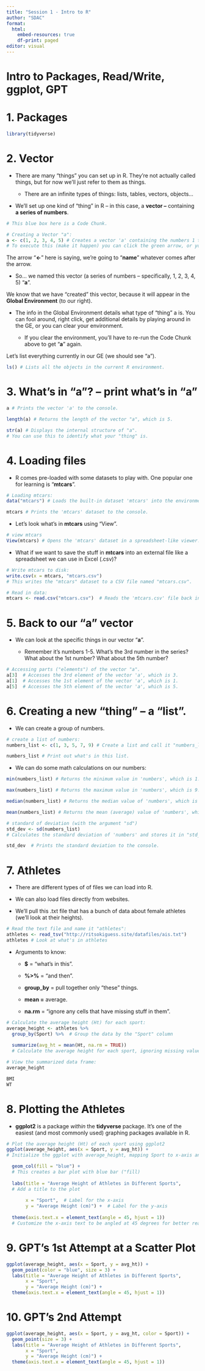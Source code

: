 ```yaml
---
title: "Session 1 - Intro to R"
author: "SDAC"
format: 
  html:
    embed-resources: true
    df-print: paged
editor: visual
---
```


# Intro to Packages, Read/Write, ggplot, GPT

# 1. Packages

```r
library(tidyverse)
```

# 2. Vector

-   There are many "things" you can set up in R. They're not actually called things, but for now we'll just refer to them as things.

    -   There are an infinite types of things: lists, tables, vectors, objects...

-   We'll set up one kind of "thing" in R – in this case, a **vector –** containing **a series of numbers**.

```r
# This blue box here is a Code Chunk.

# Creating a Vector "a":
a <- c(1, 2, 3, 4, 5) # Creates a vector 'a' containing the numbers 1 to 5.
# To execute this (make it happen) you can click the green arrow, or you can press Ctrl + Enter.
```

The arrow "**\<-**" here is saying, we're going to "**name**" whatever comes after the arrow.

-   So... we named this vector (a series of numbers – specifically, 1, 2, 3, 4, 5) "**a**".

We know that we have "created" this vector, because it will appear in the **Global Environment** (to our right).

-   The info in the Global Environment details what type of "thing" a is. You can fool around, right click, get additional details by playing around in the GE, or you can clear your environment.

    -   If you clear the environment, you'll have to re-run the Code Chunk above to get "**a**" again.

Let's list everything currently in our GE (we should see "a").

```r
ls() # Lists all the objects in the current R environment.
```

# 3. What's in "a"? – print what's in "**a**"

```r
a # Prints the vector 'a' to the console.

length(a) # Returns the length of the vector "a", which is 5.

str(a) # Displays the internal structure of "a".
# You can use this to identify what your "thing" is.
```

# 4. Loading files

-   R comes pre-loaded with some datasets to play with. One popular one for learning is "**mtcars**".

```r
# Loading mtcars:
data("mtcars") # Loads the built-in dataset 'mtcars' into the environment.

mtcars # Prints the 'mtcars' dataset to the console.
```

-   Let's look what's in **mtcars** using "View".

```r
# view mtcars
View(mtcars) # Opens the 'mtcars' dataset in a spreadsheet-like viewer.
```

-   What if we want to save the stuff in **mtcars** into an external file like a spreadsheet we can use in Excel (.csv)?

```r
# Write mtcars to disk:
write.csv(x = mtcars, "mtcars.csv")
# This writes the "mtcars" dataset to a CSV file named "mtcars.csv".

# Read in data:
mtcars <- read.csv("mtcars.csv")  # Reads the 'mtcars.csv' file back into R and stores it in the variable 'mtcars'.
```

# 5. Back to our "a" vector

-   We can look at the specific things in our vector "**a**".

    -   Remember it's numbers 1-5. What's the 3rd number in the series? What about the 1st number? What about the 5th number?

```r
# Accessing parts ("elements") of the vector "a".
a[3]  # Accesses the 3rd element of the vector 'a', which is 3.
a[1]  # Accesses the 1st element of the vector 'a', which is 1.
a[5]  # Accesses the 5th element of the vector 'a', which is 5.
```

# 6. Creating a new "thing" – a "list".

-   We can create a group of numbers.

```r
# create a list of numbers:
numbers_list <- c(1, 3, 5, 7, 9) # Create a list and call it "numbers_list".

numbers_list # Print out what's in this list.
```

-   We can do some math calculations on our numbers:

```r
min(numbers_list) # Returns the minimum value in 'numbers', which is 1.

max(numbers_list) # Returns the maximum value in 'numbers', which is 9.

median(numbers_list) # Returns the median value of 'numbers', which is 5.

mean(numbers_list) # Returns the mean (average) value of 'numbers', which is 5.

# standard of deviation (with the argument "sd")
std_dev <- sd(numbers_list)  
# Calculates the standard deviation of 'numbers' and stores it in "std_dev.

std_dev  # Prints the standard deviation to the console.
```

# 7. Athletes

-   There are different types of of files we can load into R.

-   We can also load files directly from websites.

-   We'll pull this .txt file that has a bunch of data about female athletes (we'll look at their heights).

```r
# Read the text file and name it "athletes":
athletes <- read_tsv("http://ritsokiguess.site/datafiles/ais.txt")
athletes # Look at what's in athletes
```

-   Arguments to know:

    -   **\$** = "what's in this".

    -   **%\>%** = "and then".

    -   **group_by** = pull together only "these" things.

    -   **mean =** average.

    -   **na.rm** = "ignore any cells that have missing stuff in them".

```r
# Calculate the average height (Ht) for each sport:
average_height <- athletes %>%
  group_by(Sport) %>%  # Group the data by the "Sport" column
  
  summarize(avg_ht = mean(Ht, na.rm = TRUE))  
  # Calculate the average height for each sport, ignoring missing values

# View the summarized data frame:
average_height

BMI
WT
```

# 8. Plotting the Athletes

-   **ggplot2** is a package *within* the **tidyverse** package. It's one of the easiest (and most commonly used) graphing packages available in R.

```r
# Plot the average height (Ht) of each sport using ggplot2
ggplot(average_height, aes(x = Sport, y = avg_ht)) +  
# Initialize the ggplot with average_height, mapping Sport to x-axis and avg_ht to y-axis, reordering Sport based on avg_ht

  geom_col(fill = "blue") +  
  # This creates a bar plot with blue bar ("fill)
  
  labs(title = "Average Height of Athletes in Different Sports",  
  # Add a title to the plot
       
       x = "Sport",  # Label for the x-axis
       y = "Average Height (cm)") +  # Label for the y-axis
  
  theme(axis.text.x = element_text(angle = 45, hjust = 1))  
  # Customize the x-axis text to be angled at 45 degrees for better readability
```

# 9. GPT's 1st Attempt at a Scatter Plot

```r
ggplot(average_height, aes(x = Sport, y = avg_ht)) +  
  geom_point(color = "blue", size = 3) +  
  labs(title = "Average Height of Athletes in Different Sports",  
       x = "Sport",  
       y = "Average Height (cm)") +  
  theme(axis.text.x = element_text(angle = 45, hjust = 1))  
```

# 10. GPT's 2nd Attempt

```r
ggplot(average_height, aes(x = Sport, y = avg_ht, color = Sport)) +  
  geom_point(size = 3) +  
  labs(title = "Average Height of Athletes in Different Sports",  
       x = "Sport",  
       y = "Average Height (cm)") +  
  theme(axis.text.x = element_text(angle = 45, hjust = 1))
```

